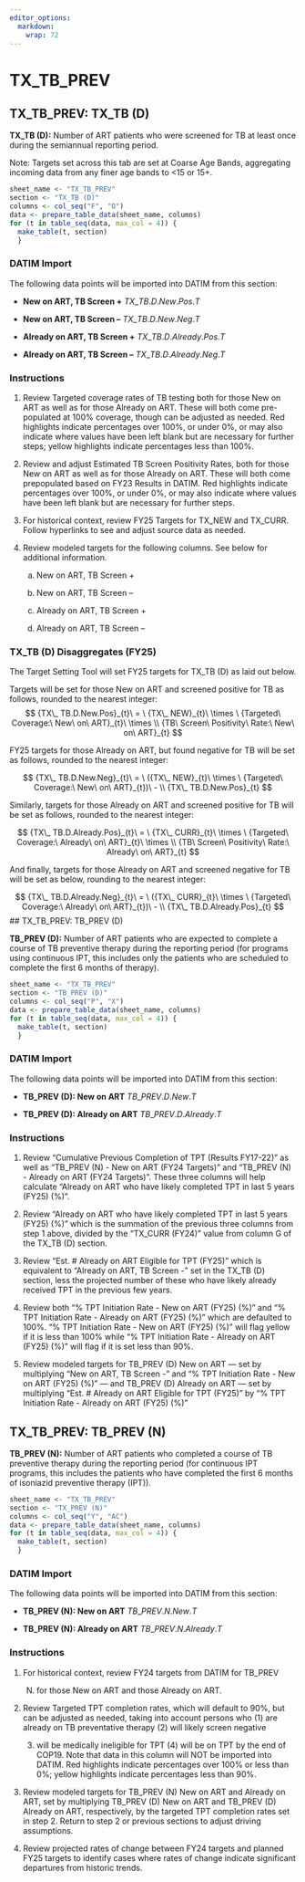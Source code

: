 ```yaml
---
editor_options: 
  markdown: 
    wrap: 72
---
```


\blandscape

# TX_TB_PREV

## TX_TB_PREV: TX_TB (D)

**TX_TB (D):** Number of ART patients who were screened for TB at least
once during the semiannual reporting period.

Note: Targets set across this tab are set at Coarse Age Bands,
aggregating incoming data from any finer age bands to \<15 or 15+.

```r
sheet_name <- "TX_TB_PREV"
section <- "TX_TB (D)"
columns <- col_seq("F", "O")
data <- prepare_table_data(sheet_name, columns)
for (t in table_seq(data, max_col = 4)) {
  make_table(t, section)
  }
```

### DATIM Import

The following data points will be imported into DATIM from this section:

-   **New on ART, TB Screen +** $TX\_TB.D.New.Pos.T$

-   **New on ART, TB Screen --** $TX\_TB.D.New.Neg.T$

-   **Already on ART, TB Screen +** $TX\_TB.D.Already.Pos.T$

-   **Already on ART, TB Screen --** $TX\_TB.D.Already.Neg.T$

### Instructions

1.  Review Targeted coverage rates of TB testing both for those New on
    ART as well as for those Already on ART. These will both come
    pre-populated at 100% coverage, though can be adjusted as needed.
    Red highlights indicate percentages over 100%, or under 0%, or may
    also indicate where values have been left blank but are necessary
    for further steps; yellow highlights indicate percentages less than
    100%.

2.  Review and adjust Estimated TB Screen Positivity Rates, both for
    those New on ART as well as for those Already on ART. These will
    both come prepopulated based on FY23 Results in DATIM. Red
    highlights indicate percentages over 100%, or under 0%, or may also
    indicate where values have been left blank but are necessary for
    further steps.

3.  For historical context, review FY25 Targets for TX_NEW and TX_CURR.
    Follow hyperlinks to see and adjust source data as needed.

4.  Review modeled targets for the following columns. See below for
    additional information.

    a.  New on ART, TB Screen +

    b.  New on ART, TB Screen --

    c.  Already on ART, TB Screen +

    d.  Already on ART, TB Screen --

### TX_TB (D) Disaggregates (FY25)

The Target Setting Tool will set FY25 targets for TX_TB (D) as laid out below.

Targets will be set for those New on ART and screened positive for TB as
follows, rounded to the nearest integer: $$
{TX\_ TB.D.New.Pos}_{t}\  = \ {TX\_ NEW}_{t}\  \times \ {Targeted\ Coverage:\ New\ on\ ART}_{t}\  \times \\
{TB\ Screen\ Positivity\ Rate:\ New\ on\ ART}_{t}
$$

FY25 targets for those Already on ART, but found negative for TB will be
set as follows, rounded to the nearest integer:

$$
{TX\_ TB.D.New.Neg}_{t}\  = \ ({TX\_ NEW}_{t}\  \times \ {Targeted\ Coverage:\ New\ on\ ART}_{t})\  - \\
{TX\_ TB.D.New.Pos}_{t}
$$

Similarly, targets for those Already on ART and screened positive for TB
will be set as follows, rounded to the nearest integer:

$$
{TX\_ TB.D.Already.Pos}_{t}\  = \ {TX\_ CURR}_{t}\  \times \ {Targeted\ Coverage:\ Already\ on\ ART}_{t}\  \times \\
{TB\ Screen\ Positivity\ Rate:\ Already\ on\ ART}_{t}
$$

And finally, targets for those Already on ART and screened negative for
TB will be set as below, rounding to the nearest integer:

$$
{TX\_ TB.D.Already.Neg}_{t}\  = \ ({TX\_ CURR}_{t}\  \times \ {Targeted\ Coverage:\ Already\ on\ ART}_{t})\ - \\
{TX\_ TB.D.Already.Pos}_{t}
$$ \## TX_TB_PREV: TB_PREV (D)

**TB_PREV (D):** Number of ART patients who are expected to complete a
course of TB preventive therapy during the reporting period (for
programs using continuous IPT, this includes only the patients who are
scheduled to complete the first 6 months of therapy).

```r
sheet_name <- "TX_TB_PREV"
section <- "TB_PREV (D)"
columns <- col_seq("P", "X")
data <- prepare_table_data(sheet_name, columns)
for (t in table_seq(data, max_col = 4)) {
  make_table(t, section)
  }
```

### DATIM Import

The following data points will be imported into DATIM from this section:

-   **TB_PREV (D): New on ART** $TB\_PREV.D.New.T$

-   **TB_PREV (D): Already on ART** $TB\_PREV.D.Already.T$

### Instructions

1.  Review "Cumulative Previous Completion of TPT (Results FY17-22)" as
    well as "TB_PREV (N) - New on ART (FY24 Targets)" and "TB_PREV (N) -
    Already on ART (FY24 Targets)". These three columns will help
    calculate "Already on ART who have likely completed TPT in last 5
    years (FY25) (%)".

2.  Review "Already on ART who have likely completed TPT in last 5 years
    (FY25) (%)" which is the summation of the previous three columns
    from step 1 above, divided by the "TX_CURR (FY24)" value from column
    G of the TX_TB (D) section.

3.  Review "Est. \# Already on ART Eligible for TPT (FY25)" which is
    equivalent to "Already on ART, TB Screen -" set in the TX_TB (D)
    section, less the projected number of these who have likely already
    received TPT in the previous few years.

4.  Review both "% TPT Initiation Rate - New on ART (FY25) (%)" and "%
    TPT Initiation Rate - Already on ART (FY25) (%)" which are defaulted
    to 100%. "% TPT Initiation Rate - New on ART (FY25) (%)" will flag
    yellow if it is less than 100% while "% TPT Initiation Rate -
    Already on ART (FY25) (%)" will flag if it is set less than 90%.

5.  Review modeled targets for TB_PREV (D) New on ART --- set by
    multiplying "New on ART, TB Screen -" and "% TPT Initiation Rate -
    New on ART (FY25) (%)" --- and TB_PREV (D) Already on ART --- set by
    multiplying "Est. \# Already on ART Eligible for TPT (FY25)" by "%
    TPT Initiation Rate - Already on ART (FY25) (%)"

## TX_TB_PREV: TB_PREV (N)

**TB_PREV (N):** Number of ART patients who completed a course of TB
preventive therapy during the reporting period (for continuous IPT
programs, this includes the patients who have completed the first 6
months of isoniazid preventive therapy (IPT)).

```r
sheet_name <- "TX_TB_PREV"
section <- "TX_PREV (N)"
columns <- col_seq("Y", "AC")
data <- prepare_table_data(sheet_name, columns)
for (t in table_seq(data, max_col = 4)) {
  make_table(t, section)
  }
```

### DATIM Import

The following data points will be imported into DATIM from this section:

-   **TB_PREV (N): New on ART** $TB\_PREV.N.New.T$

-   **TB_PREV (N): Already on ART** $TB\_PREV.N.Already.T$

### Instructions

1.  For historical context, review FY24 targets from DATIM for TB_PREV
    (N) for those New on ART and those Already on ART.

2.  Review Targeted TPT completion rates, which will default to 90%, but
    can be adjusted as needed, taking into account persons who (1) are
    already on TB preventative therapy (2) will likely screen negative
    (3) will be medically ineligible for TPT (4) will be on TPT by the
    end of COP19. Note that data in this column will NOT be imported
    into DATIM. Red highlights indicate percentages over 100% or less
    than 0%; yellow highlights indicate percentages less than 90%.

3.  Review modeled targets for TB_PREV (N) New on ART and Already on
    ART, set by multiplying TB_PREV (D) New on ART and TB_PREV (D)
    Already on ART, respectively, by the targeted TPT completion rates
    set in step 2. Return to step 2 or previous sections to adjust
    driving assumptions.

4.  Review projected rates of change between FY24 targets and planned
    FY25 targets to identify cases where rates of change indicate
    significant departures from historic trends.

\elandscape

\newpage
